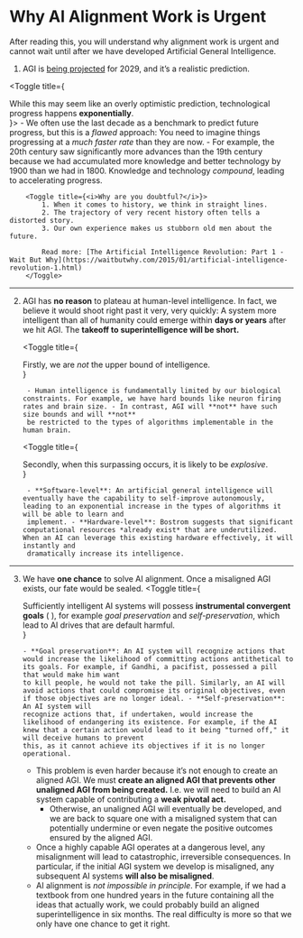
# Why AI Alignment Work is Urgent

<Promise>After reading this, you will understand why alignment work is urgent and cannot wait until after we have developed Artificial General Intelligence.</Promise>

1. AGI is [being projected](https://www.dwarkeshpatel.com/p/dario-amodei) for 2029, and <span className="highlight">it’s a realistic prediction.</span>

<Toggle title={<div>While this may seem like an overly optimistic prediction, technological progress happens <b>exponentially</b>.</div>}>
    - We often use the last decade as a benchmark to predict future progress, but this is a *flawed* approach: You need to imagine things progressing at a *much faster rate* than they are now.
    - For example, the 20th century saw significantly more advances than the 19th century because we had accumulated more knowledge and better technology by 1900 than we had in 1800. Knowledge and technology *compound*, leading to accelerating progress.

        <Toggle title={<i>Why are you doubtful?</i>}>
            1. When it comes to history, we think in straight lines.
            2. The trajectory of very recent history often tells a distorted story.
            3. Our own experience makes us stubborn old men about the future.

            Read more: [The Artificial Intelligence Revolution: Part 1 - Wait But Why](https://waitbutwhy.com/2015/01/artificial-intelligence-revolution-1.html)
        </Toggle>

</Toggle>

---

2. AGI has **no reason** to plateau at human-level intelligence. In fact, we believe it would shoot right past it very, very quickly: <span className="highlight">A system more intelligent than all of humanity could emerge within **days or years** after we hit AGI.</span> The **takeoff to superintelligence will be short.**

    <Toggle
        title={
            <div>
                Firstly, we are <i>not</i> the upper bound of intelligence.
            </div>
        }
    >
        - Human intelligence is fundamentally limited by our biological constraints. For example, we have hard bounds like neuron firing rates and brain size. - In contrast, AGI will **not** have such size bounds and will **not**
        be restricted to the types of algorithms implementable in the human brain.
    </Toggle>

    <Toggle
        title={
            <div>
                Secondly, when this surpassing occurs, it is likely to be <i>explosive</i>.
            </div>
        }
    >
        - **Software-level**: An artificial general intelligence will eventually have the capability to self-improve autonomously, leading to an exponential increase in the types of algorithms it will be able to learn and
        implement. - **Hardware-level**: Bostrom suggests that significant computational resources *already exist* that are underutilized. When an AI can leverage this existing hardware effectively, it will instantly and
        dramatically increase its intelligence.
    </Toggle>

---

3. <span className='highlight'>We have **one chance** to solve AI alignment.</span> Once a misaligned AGI exists, our fate would be sealed.
   <Toggle
       title={
           <div>
               Sufficiently intelligent AI systems will possess <strong>instrumental convergent goals</strong> (<LinkBadge text='Why is alignment difficult?' link='/why-alignment/why-alignment-is-difficult' />
               ), for example <em>goal preservation</em> and <em>self-preservation</em>, which lead to AI drives that are default harmful.
           </div>
       }
   >
       - **Goal preservation**: An AI system will recognize actions that would increase the likelihood of committing actions antithetical to its goals. For example, if Gandhi, a pacifist, possessed a pill that would make him want
       to kill people, he would not take the pill. Similarly, an AI will avoid actions that could compromise its original objectives, even if those objectives are no longer ideal. - **Self-preservation**: An AI system will
       recognize actions that, if undertaken, would increase the likelihood of endangering its existence. For example, if the AI knew that a certain action would lead to it being "turned off," it will deceive humans to prevent
       this, as it cannot achieve its objectives if it is no longer operational.
   </Toggle>

    - This problem is even harder because it’s not enough to create an aligned AGI. We must **create an aligned AGI that prevents other unaligned AGI from being created.** I.e. we will need to build an AI system capable of contributing a **weak pivotal act.**
        - Otherwise, an unaligned AGI will eventually be developed, and we are back to square one with a misaligned system that can potentially undermine or even negate the positive outcomes ensured by the aligned AGI.
    - Once a highly capable AGI operates at a dangerous level, any misalignment will lead to catastrophic, irreversible consequences. In particular, if the initial AGI system we develop is misaligned, any subsequent AI systems **will also be misaligned**.
    - AI alignment is _not impossible in principle_. For example, if we had a textbook from one hundred years in the future containing all the ideas that actually work, we could probably build an aligned superintelligence in six months. The real difficulty is more so that we only have one chance to get it right.
